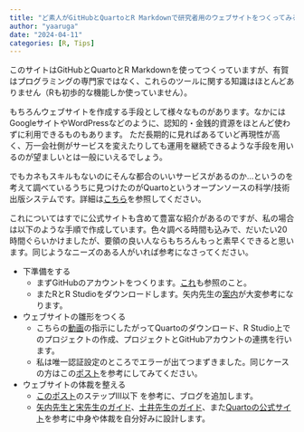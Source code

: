 ```yaml
---
title: "ど素人がGitHubとQuartoとR Markdownで研究者用のウェブサイトをつくってみる"
author: "yaaruga"
date: "2024-04-11"
categories: [R, Tips]
---
```


このサイトはGitHubとQuartoとR Markdownを使ってつくっていますが、有賀はプログラミングの専門家ではなく、これらのツールに関する知識はほとんどありません（Rも初歩的な機能しか使っていません）。

もちろんウェブサイトを作成する手段として様々なものがあります。なかにはGoogleサイトやWordPressなどのように、認知的・金銭的資源をほとんど使わずに利用できるものもあります。
ただ長期的に見ればあるていど再現性が高く、万一会社側がサービスを変えたりしても運用を継続できるような手段を用いるのが望ましいとは一般にいえるでしょう。

でもカネもスキルもないのにそんな都合のいいサービスがあるのか...というのを考えて調べているうちに見つけたのがQuartoというオープンソースの科学/技術出版システムです。詳細は[こちら](https://www.jaysong.net/RBook/quarto.html)を参照してください。

これについてはすでに公式サイトも含めて豊富な紹介があるのですが、私の場合は以下のような手順で作成しています。色々調べる時間も込みで、だいたい20時間ぐらいかけましたが、要領の良い人ならもちろんもっと素早くできると思います。同じようなニーズのある人がいれば参考になさってください。

- 下準備をする
  - まずGitHubのアカウントをつくります。[これ](https://qiita.com/ayatokura/items/9eabb7ae20752e6dc79d)も参照のこと。
  - またRとR Studioをダウンロードします。矢内先生の[案内](https://yukiyanai.github.io/jp/resources/)が大変参考になります。

- ウェブサイトの雛形をつくる
  - こちらの[動画](https://youtu.be/YN75YXaLFGM?si=ApckpqPRTCe3mbSE)の指示にしたがってQuartoのダウンロード、R Studio上でのプロジェクトの作成、プロジェクトとGitHubアカウントの連携を行います。
  - 私は唯一認証設定のところでエラーが出てつまずきました。同じケースの方はこの[ポスト](https://qiita.com/NumLock7019/items/c867e01c5451dc7d06e3)を参考にしてみてください。
  
- ウェブサイトの体裁を整える
  - [このポスト](https://samanthacsik.github.io/posts/2022-10-24-quarto-blogs/)のステップIII以下
を参考に、ブログを追加します。
  - [矢内先生と宋先生のガイド](https://www.jaysong.net/RBook/quarto.html)、[土井先生のガイド](https://shohei-doi.github.io/academic-website/)、また[Quartoの公式サイト](https://quarto.org/docs/websites/website-blo.html#home-page)を参考に中身や体裁を自分好みに設計します。